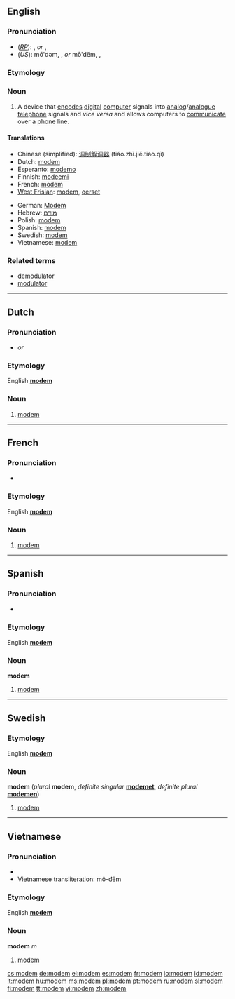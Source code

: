{{see|Modem}}
==English==

===Pronunciation===
* (''[[RP]]''): {{IPA|/'məʊdəm/}}, {{SAMPA|/"m@Ud@m/}} ''or'' {{IPA|/'məʊdɛm/}}, {{SAMPA|/"m@UdEm/}}
* (''US''): mō'dəm, {{IPA|/'mɔʊdəm/}}, {{SAMPA|/"mOUd@m/}} ''or'' mō'dĕm, {{IPA|/'mɔʊdɛm/}}, {{SAMPA|/"mOUdEm/}}

===Etymology===
{{blend|modulator|demodulator}}

===Noun===
{{en-noun}}

# A device that [[encode]]s [[digital]] [[computer]] signals into [[analog]]/[[analogue]] [[telephone]] signals and ''vice versa'' and allows computers to [[communicate]] over a phone line.

====Translations====
{{top}}
* Chinese (simplified): [[调制解调器]] (tiáo.zhì.jiě.tiáo.qì)
* Dutch: [[#Dutch|modem]] {{m|n}}
* Esperanto: [[modemo]]
* Finnish: [[modeemi]]
* French: [[#French|modem]] {{m}}
* [[West Frisian]]: [[#Frisian|modem]], [[oerset]]
{{mid}}
* German: [[Modem]] {{n}}
* Hebrew: [[מודם]] {{m}}
* Polish: [[#Polish|modem]] {{m}}
* Spanish: [[#Spanish|modem]] {{m}}
* Swedish: [[#Swedish|modem]] {{n}}
* Vietnamese: [[#Vietnamese|modem]]
{{bottom}}

===Related terms===
* [[demodulator]]
* [[modulator]]

----

==Dutch==

===Pronunciation===
* {{IPA|/'moːdəm/}} ''or'' {{IPA|/'moːdɛm/}}

===Etymology===
English '''[[#English|modem]]'''

===Noun===
{{nl-noun|g1=m|g2=n|modems|modempje}}

# [[#English|modem]]

----

==French==

===Pronunciation===
* {{IPA|/modˈɛm/}}

===Etymology===
English '''[[#English|modem]]'''

===Noun===
{{fr-noun|m}}

# [[#English|modem]]

----

==Spanish==

===Pronunciation===
* {{IPA|/'moðem/}}

===Etymology===
English '''[[#English|modem]]'''

===Noun===
'''modem''' {{m}}

# [[#English|modem]]

----

==Swedish==
<!---===Pronunciation===
* {{IPA|}} --->

===Etymology===
English '''[[#English|modem]]'''

===Noun===
'''modem''' {{n}} (''plural'' '''modem''', ''definite singular'' '''[[modemet]]''', ''definite plural'' '''[[modemen]]''')

# [[#English|modem]]

----

==Vietnamese==

===Pronunciation===
* {{IPA|/'modem/}}
* Vietnamese transliteration: mô-đêm

===Etymology===
English '''[[modem#English|modem]]'''

===Noun===
'''modem''' ''m''

# [[#English|modem]]

[[cs:modem]]
[[de:modem]]
[[el:modem]]
[[es:modem]]
[[fr:modem]]
[[io:modem]]
[[id:modem]]
[[it:modem]]
[[hu:modem]]
[[ms:modem]]
[[pl:modem]]
[[pt:modem]]
[[ru:modem]]
[[sl:modem]]
[[fi:modem]]
[[tt:modem]]
[[vi:modem]]
[[zh:modem]]